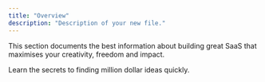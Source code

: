 ```yaml
---
title: "Overview"
description: "Description of your new file."
---
```


This section documents the best information about building great SaaS that maximises your creativity, freedom and impact.

<Card title="Finding Great Ideas" icon="sparkles" href=".saas/idea-gen.mdx">
  Learn the secrets to finding million dollar ideas quickly.
</Card>